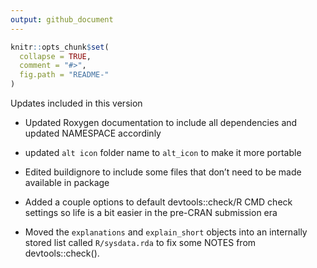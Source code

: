 ```yaml
---
output: github_document
---
```


<!-- README.md is generated from README.Rmd. Please edit that file -->

```r
knitr::opts_chunk$set(
  collapse = TRUE,
  comment = "#>",
  fig.path = "README-"
)
```

Updates included in this version

* Updated Roxygen documentation to include all dependencies and updated NAMESPACE accordinly

* updated `alt icon` folder name to `alt_icon` to make it more portable

* Edited buildignore to include some files that don't need to be made available in package

* Added a couple options to default devtools::check/R CMD check settings so life is a bit easier in the pre-CRAN submission era

* Moved the `explanations` and `explain_short` objects into an internally stored list called `R/sysdata.rda` to fix some NOTES from devtools::check(). 




